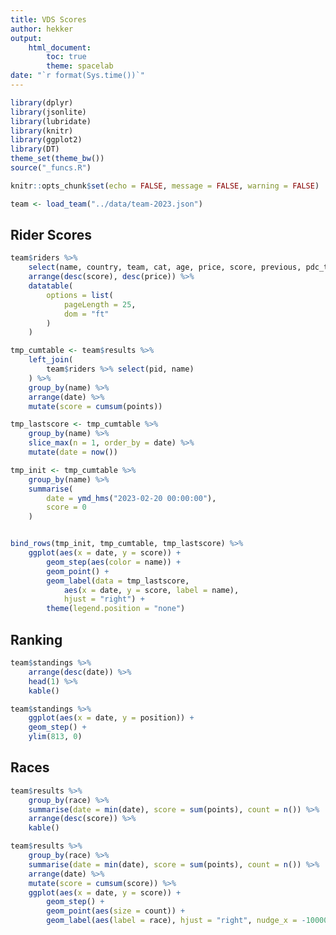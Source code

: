 ```yaml
---
title: VDS Scores
author: hekker
output:
    html_document:
        toc: true
        theme: spacelab
date: "`r format(Sys.time())`"
---
```


```r
library(dplyr)
library(jsonlite)
library(lubridate)
library(knitr)
library(ggplot2)
library(DT)
theme_set(theme_bw())
source("_funcs.R")

knitr::opts_chunk$set(echo = FALSE, message = FALSE, warning = FALSE)
```

```r
team <- load_team("../data/team-2023.json")
```

## Rider Scores

```r
team$riders %>%
    select(name, country, team, cat, age, price, score, previous, pdc_teams) %>%
    arrange(desc(score), desc(price)) %>%
    datatable(
        options = list(
            pageLength = 25,
            dom = "ft"
        )
    )
```

```r
tmp_cumtable <- team$results %>%
    left_join(
        team$riders %>% select(pid, name)
    ) %>%
    group_by(name) %>%
    arrange(date) %>%
    mutate(score = cumsum(points))

tmp_lastscore <- tmp_cumtable %>%
    group_by(name) %>%
    slice_max(n = 1, order_by = date) %>%
    mutate(date = now())

tmp_init <- tmp_cumtable %>%
    group_by(name) %>%
    summarise(
        date = ymd_hms("2023-02-20 00:00:00"),
        score = 0
    )


bind_rows(tmp_init, tmp_cumtable, tmp_lastscore) %>%
    ggplot(aes(x = date, y = score)) +
        geom_step(aes(color = name)) +
        geom_point() +
        geom_label(data = tmp_lastscore,
            aes(x = date, y = score, label = name),
            hjust = "right") +
        theme(legend.position = "none")
```

## Ranking

```r
team$standings %>%
    arrange(desc(date)) %>%
    head(1) %>%
    kable()
```

```r
team$standings %>%
    ggplot(aes(x = date, y = position)) +
    geom_step() +
    ylim(813, 0)
```

## Races

```r
team$results %>%
    group_by(race) %>%
    summarise(date = min(date), score = sum(points), count = n()) %>%
    arrange(desc(score)) %>%
    kable()
```

```r
team$results %>%
    group_by(race) %>%
    summarise(date = min(date), score = sum(points), count = n()) %>%
    arrange(date) %>%
    mutate(score = cumsum(score)) %>%
    ggplot(aes(x = date, y = score)) +
        geom_step() +
        geom_point(aes(size = count)) +
        geom_label(aes(label = race), hjust = "right", nudge_x = -10000)
```